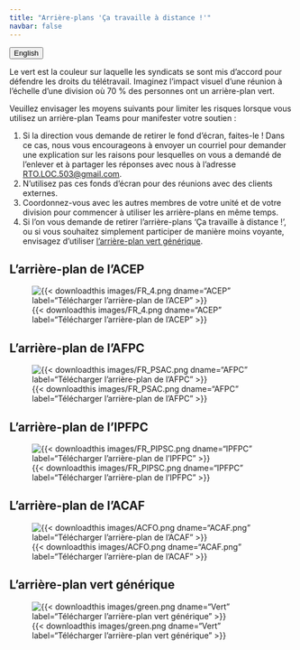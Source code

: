 ```yaml
---
title: "Arrière-plans 'Ça travaille à distance !'"
navbar: false
---
```


<link rel="stylesheet" href=https://cdnjs.cloudflare.com/ajax/libs/font-awesome/4.7.0/css/font-awesome.min.css><button onclick="window.location = location.href.replace('fr','en');" class="btn"><i class="fa fa-language"></i> English</button>

Le vert est la couleur sur laquelle les syndicats se sont mis d'accord pour défendre les droits du télétravail. Imaginez l'impact visuel d'une réunion à l'échelle d'une division où 70 % des personnes ont un arrière-plan vert.

Veuillez envisager les moyens suivants pour limiter les risques lorsque vous utilisez un arrière-plan Teams pour manifester votre soutien :

1. Si la direction vous demande de retirer le fond d'écran, faites-le ! 
Dans ce cas, nous vous encourageons à envoyer un courriel pour demander une explication sur les raisons pour lesquelles on vous a demandé de l'enlever et à partager les réponses avec nous à l'adresse [RTO.LOC.503@gmail.com](mailto:RTO.LOC.503@gmail.com).
1. N'utilisez pas ces fonds d'écran pour des réunions avec des clients externes.
1. Coordonnez-vous avec les autres membres de votre unité et de votre division pour commencer à utiliser les arrière-plans en même temps. 
1. Si l'on vous demande de retirer l'arrière-plans ‘Ça travaille à distance !’, ou si vous souhaitez simplement participer de manière moins voyante, envisagez d'utiliser [l'arrière-plan vert générique](#larrière-plan-vert-générique). 

::: {.layout-example .column-body}

## L'arrière-plan de l'ACEP

![{{< downloadthis images/FR_4.png dname="ACEP" label="Télécharger l'arrière-plan de l'ACEP" >}}
](/images/FR_4.png){.lightbox}

## L'arrière-plan de l'AFPC

![{{< downloadthis images/FR_PSAC.png dname="AFPC" label="Télécharger l'arrière-plan de l'AFPC" >}}
](/images/FR_PSAC.png){.lightbox}

## L'arrière-plan de l'IPFPC

![{{< downloadthis images/FR_PIPSC.png dname="IPFPC" label="Télécharger l'arrière-plan de l'IPFPC" >}}
](/images/FR_PIPSC.png){.lightbox}

## L'arrière-plan de l'ACAF

![{{< downloadthis images/ACFO.png dname="ACAF.png" label="Télécharger l'arrière-plan de l'ACAF" >}}
](/images/ACFO.png){.lightbox}

## L'arrière-plan vert générique

![{{< downloadthis images/green.png dname="Vert" label="Télécharger l'arrière-plan vert générique" >}}
](/images/green.png){.lightbox}

:::
